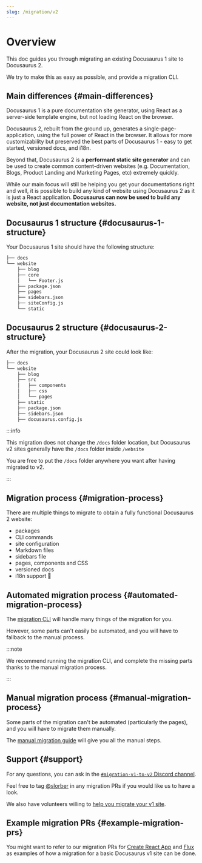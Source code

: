 ```yaml
---
slug: /migration/v2
---
```


# Overview

This doc guides you through migrating an existing Docusaurus 1 site to Docusaurus 2.

We try to make this as easy as possible, and provide a migration CLI.

## Main differences {#main-differences}

Docusaurus 1 is a pure documentation site generator, using React as a server-side template engine, but not loading React on the browser.

Docusaurus 2, rebuilt from the ground up, generates a single-page-application, using the full power of React in the browser. It allows for more customizability but preserved the best parts of Docusaurus 1 - easy to get started, versioned docs, and i18n.

Beyond that, Docusaurus 2 is a **performant static site generator** and can be used to create common content-driven websites (e.g. Documentation, Blogs, Product Landing and Marketing Pages, etc) extremely quickly.

While our main focus will still be helping you get your documentations right and well, it is possible to build any kind of website using Docusaurus 2 as it is just a React application. **Docusaurus can now be used to build any website, not just documentation websites.**

## Docusaurus 1 structure {#docusaurus-1-structure}

Your Docusaurus 1 site should have the following structure:

```bash
├── docs
└── website
    ├── blog
    ├── core
    │   └── Footer.js
    ├── package.json
    ├── pages
    ├── sidebars.json
    ├── siteConfig.js
    └── static
```

## Docusaurus 2 structure {#docusaurus-2-structure}

After the migration, your Docusaurus 2 site could look like:

```sh
├── docs
└── website
    ├── blog
    ├── src
    │   ├── components
    │   ├── css
    │   └── pages
    ├── static
    ├── package.json
    ├── sidebars.json
    ├── docusaurus.config.js
```

:::info

This migration does not change the `/docs` folder location, but Docusaurus v2 sites generally have the `/docs` folder inside `/website`

You are free to put the `/docs` folder anywhere you want after having migrated to v2.

:::

## Migration process {#migration-process}

There are multiple things to migrate to obtain a fully functional Docusaurus 2 website:

- packages
- CLI commands
- site configuration
- Markdown files
- sidebars file
- pages, components and CSS
- versioned docs
- i18n support 🚧

## Automated migration process {#automated-migration-process}

The [migration CLI](./migration-automated.md) will handle many things of the migration for you.

However, some parts can't easily be automated, and you will have to fallback to the manual process.

:::note

We recommend running the migration CLI, and complete the missing parts thanks to the manual migration process.

:::

## Manual migration process {#manual-migration-process}

Some parts of the migration can't be automated (particularly the pages), and you will have to migrate them manually.

The [manual migration guide](./migration-manual.md) will give you all the manual steps.

## Support {#support}

For any questions, you can ask in the [`#migration-v1-to-v2` Discord channel](https://discord.gg/C3P6CxMMxY).

Feel free to tag [@slorber](https://github.com/slorber) in any migration PRs if you would like us to have a look.

We also have volunteers willing to [help you migrate your v1 site](https://github.com/facebook/docusaurus/issues/1834).

## Example migration PRs {#example-migration-prs}

You might want to refer to our migration PRs for [Create React App](https://github.com/facebook/create-react-app/pull/7785) and [Flux](https://github.com/facebook/flux/pull/471) as examples of how a migration for a basic Docusaurus v1 site can be done.
